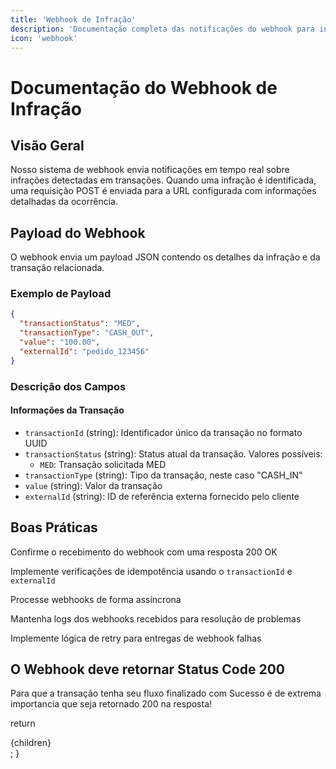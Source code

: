 ```yaml
---
title: 'Webhook de Infração'
description: 'Documentação completa das notificações do webhook para infrações em transações'
icon: 'webhook'
---
```


# Documentação do Webhook de Infração

## Visão Geral
Nosso sistema de webhook envia notificações em tempo real sobre infrações detectadas em transações. Quando uma infração é identificada, uma requisição POST é enviada para a URL configurada com informações detalhadas da ocorrência.

## Payload do Webhook
O webhook envia um payload JSON contendo os detalhes da infração e da transação relacionada.

### Exemplo de Payload
```json
{
  "transactionStatus": "MED",
  "transactionType": "CASH_OUT",
  "value": "100.00",
  "externalId": "pedido_123456"
}
```

### Descrição dos Campos

#### Informações da Transação
- `transactionId` (string): Identificador único da transação no formato UUID
- `transactionStatus` (string): Status atual da transação. Valores possíveis:
  - `MED`: Transação solicitada MED
- `transactionType` (string): Tipo da transação, neste caso "CASH_IN"
- `value` (string): Valor da transação
- `externalId` (string): ID de referência externa fornecido pelo cliente

## Boas Práticas


<Steps>
Confirme o recebimento do webhook com uma resposta 200 OK

Implemente verificações de idempotência usando o `transactionId` e `externalId`

Processe webhooks de forma assíncrona

Mantenha logs dos webhooks recebidos para resolução de problemas

Implemente lógica de retry para entregas de webhook falhas
</Steps>

## O Webhook deve retornar Status Code 200

<Warning>
  Para que a transação tenha seu fluxo finalizado com Sucesso é de extrema importancia que seja retornado 200 na resposta!
</Warning>


  return <div className="docs-container">{children}</div>;
}
